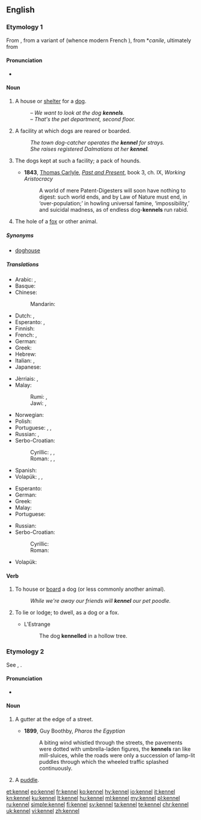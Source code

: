 ==English==

===Etymology 1===
From {{etyl|xno|en}}, from a {{etyl|ONF.|en}} variant of {{etyl|fro|en}} {{term|chenil|lang=fro}} (whence modern French {{term|chenil|lang=fr}}), from {{etyl|VL.|en}} *''canile'', ultimately from {{etyl|la|en}} {{term|canis|lang=la}}

====Pronunciation====
* {{rhymes|ɛnəl}}

====Noun====
{{en-noun}}

# A house or [[shelter]] for a [[dog]].
#: ''&ndash; We want to look at the dog '''kennels'''.<br>&ndash; That's the pet department, second floor.''
# A facility at which dogs are reared or boarded.
#: ''The town dog-catcher operates the '''kennel''' for strays.''
#: ''She raises registered Dalmatians at her '''kennel'''. ''
# {{context|UK|lang=en}} The dogs kept at such a facility; a pack of hounds.
#: {{rfquotek|Shakespeare}}
#* '''1843''', [[w:Thomas_Carlyle|Thomas Carlyle]], ''[[:w:Past and Present (book)|Past and Present]]'', book 3, ch. IX, ''Working Aristocracy''
#*: A world of mere Patent-Digesters will soon have nothing to digest:  such world ends, and by Law of Nature must end, in ‘over-population;’  in howling universal famine, ‘impossibility,’ and suicidal madness, as of endless dog-'''kennels''' run rabid.
# The hole of a [[fox]] or other animal.

=====Synonyms=====
* {{sense|shelter for a dog}} [[doghouse]]

=====Translations=====
{{trans-top|shelter for a dog}}
* Arabic: {{t+|ar|بيت|m|tr=bayt|sc=Arab}}, {{t|ar|بيت الكلب|m|tr=bayt al-kalb|sc=Arab}}
* Basque: {{t+|eu|txakurtegi}}
* Chinese:
*: Mandarin: {{t+|cmn|狗屋|tr=gǒuwū|sc=Hani}}
* Dutch: {{t|nl|kennel|m}}, {{t|nl|hondenhok|n}}
* Esperanto: {{t|eo|hundejo}}, {{t|eo|hundujo}}
* Finnish: {{t+|fi|koirankoppi}}
* French: {{t+|fr|chenil|m}}, {{t+|fr|niche|f}}
* German: {{t+|de|Hundehütte|m}}
* Greek: {{t|el|σκυλόσπιτο|n|tr=skylóspito}}
* Hebrew: {{t+|he|מלונה|f|tr=melu'na|sc=Hebr}}
* Italian: {{t+|it|canile|m}}, {{t+|it|cuccia|f}}
* Japanese: {{t+|ja|犬小屋|tr=いぬごや, inugoya}}
{{trans-mid}}
* Jèrriais: {{t|roa-jer|niche|f}}, {{t|roa-jer|câniche|f}}
* Malay:
*: Rumi: {{t|ms|rumah anjing}}, {{t|ms|rumah asu}}
*: Jawi: {{t|ms|رومه انجيڠ|sc=Arab}}, {{t|ms|رومه اسو|sc=Arab}}
* Norwegian: {{t|no|hundehus|n}}
* Polish: {{t+|pl|buda|f}}
* Portuguese: {{t|pt|canil|m}}, {{t|pt|casota|f}},  {{t|pt|casinha de cachorro|f}}
* Russian: {{t+|ru|конура|f|tr=konurá}}, {{qualifier|соба́чья}} {{t+|ru|будка|f|tr=búdka}}
* Serbo-Croatian:
*: Cyrillic: {{t|sh|псећа кућица|f}}, {{t|sh|пасја кућица|f}}, {{t|sh|штенара|f}}
*: Roman: {{t|sh|pseća kućica|f}}, {{t|sh|pasja kućica|f}}, {{t+|sh|štenara|f}}
* Spanish: {{t|es|perrera|f}}
* Volapük: {{t|vo|dogadom}}, {{t|vo|dogalecek}}, {{t|vo|dogadomil}}
{{trans-bottom}}

{{trans-top|facility where dogs are reared or boarded}}
* Esperanto: {{t|eo|hundejo}}
* German: {{t+|de|Zwinger|m}}
* Greek: {{t|el|κυνοτροφείο|n|tr=kynotrofeío|sc=Grek}}
* Malay: {{t|ms|tempat perlindungan anjing}}
* Portuguese: {{t|pt|canil|m}}
{{trans-mid}}
* Russian: {{t+|ru|псарня|f|tr=psárnja}}
* Serbo-Croatian:
*: Cyrillic: {{t|sh|псетарник|m}}
*: Roman: {{t|sh|psetarnik|m}}
* Volapük: {{t|vo|dogibridöp}}
{{trans-bottom}}

====Verb====
{{en-verb|kennels|'''[[kenneling]]''' or '''[[kennelling]]'''|'''[[kenneled]]''' or '''[[kennelled]]'''}}

# {{context|transitive|lang=en}} To house or [[board]] a dog (or less commonly another animal).
#: ''While we're away our friends will '''kennel''' our pet poodle.''
# {{context|intransitive|lang=en}} To lie or lodge; to dwell, as a dog or a fox.
#* L'Estrange
#*: The dog '''kennelled''' in a hollow tree.

===Etymology 2===
See {{term|channel|lang=en}}, {{term|canal|lang=en}}.

====Pronunciation====
* {{rfp|lang=en}}

====Noun====
{{en-noun}}

# {{context|obsolete|lang=en}} A gutter at the edge of a street.
#* '''1899''', Guy Boothby, ''Pharos the Egyptian''
#*: A biting wind whistled through the streets, the pavements were dotted with umbrella-laden figures, the '''kennels''' ran like mill-sluices, while the roads were only a succession of lamp-lit puddles through which the wheeled traffic splashed continuously.
#: {{rfquotek|Bishop Hall}}
# {{context|obsolete|lang=en}} A [[puddle]].

[[et:kennel]]
[[eo:kennel]]
[[fr:kennel]]
[[ko:kennel]]
[[hy:kennel]]
[[io:kennel]]
[[it:kennel]]
[[kn:kennel]]
[[ku:kennel]]
[[lt:kennel]]
[[hu:kennel]]
[[ml:kennel]]
[[my:kennel]]
[[pl:kennel]]
[[ru:kennel]]
[[simple:kennel]]
[[fi:kennel]]
[[sv:kennel]]
[[ta:kennel]]
[[te:kennel]]
[[chr:kennel]]
[[uk:kennel]]
[[vi:kennel]]
[[zh:kennel]]